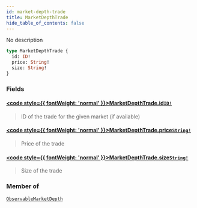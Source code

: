 ```yaml
---
id: market-depth-trade
title: MarketDepthTrade
hide_table_of_contents: false
---
```








No description

```graphql
type MarketDepthTrade {
  id: ID!
  price: String!
  size: String!
}
```


### Fields

#### [<code style={{ fontWeight: 'normal' }}>MarketDepthTrade.<b>id</b></code>](#)<Bullet />[`ID!`](/docs/testnet/graphql/scalars/id) <Badge class="secondary" text="non-null"/> <Badge class="secondary" text="scalar"/>
> ID of the trade for the given market (if available)
> 

#### [<code style={{ fontWeight: 'normal' }}>MarketDepthTrade.<b>price</b></code>](#)<Bullet />[`String!`](/docs/testnet/graphql/scalars/string) <Badge class="secondary" text="non-null"/> <Badge class="secondary" text="scalar"/>
> Price of the trade
> 

#### [<code style={{ fontWeight: 'normal' }}>MarketDepthTrade.<b>size</b></code>](#)<Bullet />[`String!`](/docs/testnet/graphql/scalars/string) <Badge class="secondary" text="non-null"/> <Badge class="secondary" text="scalar"/>
> Size of the trade
> 



### Member of

[`ObservableMarketDepth`](/docs/testnet/graphql/objects/observable-market-depth)  <Badge class="secondary" text="object"/>



